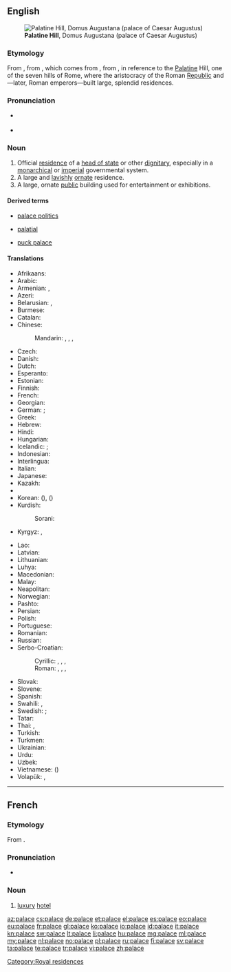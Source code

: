 {{also|Palace|pałace}}
==English==
{{wikipedia|mul=Taj Mahal}}
[[File:RomaPalatinoDalCircoMassimo.jpg|thumb|'''Palatine Hill''', Domus Augustana (palace of Caesar Augustus)]]

===Etymology===
From {{etyl|enm|en}}, from {{etyl|fro|en}} {{term|palais|lang=fro}}, which comes from {{etyl|la}} {{term|palatium|palātium|lang=la}}, from {{term|Palatium|Palātium|lang=la}}, in reference to the [[Palatine]] Hill, one of the seven hills of Rome, where the aristocracy of the Roman [[republic|Republic]] and—later, Roman emperors—built large, splendid residences.

===Pronunciation===
* {{a|UK|US}} {{IPA|/ˈpæləs/}}
* {{audio|en-us-palace.ogg|Audio (US)}}

===Noun===
{{en-noun}}

# Official [[residence]] of a [[head of state]] or other [[dignitary]], especially in a [[monarchical]] or [[imperial]] governmental system.
# A large and [[lavish]]ly [[ornate]] residence.
# A large, ornate [[public]] building used for entertainment or exhibitions.

====Derived terms====
{{rel-top3|Terms derived from ''palace''}}
* [[palace politics]]
{{rel-mid3}}
* [[palatial]]
{{rel-mid3}}
* [[puck palace]]
{{rel-bottom}}

====Translations====
{{trans-top|large, lavish residence}}
* Afrikaans: {{t-|af|paleis|xs=Afrikaans}}
* Arabic: {{t|ar|قصر|m|tr=qaṣr|sc=Arab}}
* Armenian: {{t|hy|պալատ|tr=palat}}, {{t-|hy|դղյակ|tr=dġyak}}
* Azeri: {{t|az|saray}}
* Belarusian: {{t|be|палац|m|tr=palác|sc=Cyrl}}, {{t|be|дварэц|m|tr=dvaréc|sc=Cyrl}}
* Burmese: {{t|my|နန်းတော်|tr=nan: do|sc=Mymr}}
* Catalan: {{t|ca|palau|m}}
* Chinese:
*: Mandarin: {{t|zh|宮殿|sc=Hani}}, {{t|zh|宫殿|tr=gōngdiàn|sc=Hani}}, {{t|zh|宮|sc=Hani}}, {{t|zh|宫|tr=gōng|sc=Hani}}
* Czech: {{t+|cs|palác|m}}
* Danish: {{t-|da|palads|n}}
* Dutch: {{t+|nl|paleis|n}}
* Esperanto: {{t|eo|palaco}}
* Estonian: {{t|et|palee}}
* Finnish: {{t+|fi|palatsi}}
* French: {{t+|fr|palais|m}}
* Georgian: {{t|ka|სასახლე|tr=sasaxle|sc=Geor}}
* German: {{t+|de|Palast|m}}; {{t+|de|Schloss|n}}
* Greek: {{t+|el|παλάτι|tr=paláti}}
* Hebrew: {{t+|he|ארמון|f|tr=armon|sc=Hebr}}
* Hindi: {{t|hi|महल|m|tr=mahal|sc=Deva}}
* Hungarian: {{t+|hu|palota}}
* Icelandic: {{t-|is|palata|f}}; {{t+|is|höll|f}}
* Indonesian: {{t+|id|istana|xs=Indonesian}}
* Interlingua: {{t|ia|palatio}}
* Italian: {{t+|it|palazzo|m}}
* Japanese: {{t|ja|宮殿|tr=きゅうでん, kyūden|sc=Jpan}}
* Kazakh: {{t|kk|сарай|tr=saray|sc=Cyrl}}
* {{trreq|Khmer}}
* Korean: {{t|ko|궁|tr=gung|sc=Kore}} ({{t|ko|宮|sc=Kore}}), {{t|ko|궁전|tr=gungjeon|sc=Kore}} ({{t|ko|宮殿|sc=Kore}})
* Kurdish:
*: Sorani: {{t|ku|سه‌را|tr=sarA|sc=ku-Arab}}
* Kyrgyz: {{t|ky|дворец|tr=dvorets|sc=Cyrl}}, {{t|ky|сарай|tr=saray|sc=Cyrl}}
{{trans-mid}}
* Lao: {{t|lo|ຜາສາດ|tr=pʰăː sȁːt|sc=Laoo}}
* Latvian: {{t-|lv|pils|f|xs=Latvian}}
* Lithuanian: {{t|lt|rūmai}}
* Luhya: {{tø|luy|ekasri}}
* Macedonian: {{t-|mk|дворец|m|tr=dvórec}}
* Malay: {{t|ms|istana}}
* Neapolitan: {{t|nap|palàzzo}}
* Norwegian: {{t|no|palass|n}}
* Pashto: {{t+|ps|ماڼۍ|f|tr=mānnəi|sc=ps-Arab|xs=Pashto}}
* Persian: {{t|fa|کاخ|tr=kâx|sc=fa-Arab}}
* Polish: {{t-|pl|pałac|m}}
* Portuguese: {{t+|pt|palácio|m}}
* Romanian: {{t-|ro|palat}}
* Russian: {{t+|ru|дворец|m|tr=dvoréc}}
* Serbo-Croatian:
*: Cyrillic: {{t|sh|дворац|m}}, {{t|sh|двор|m}}, {{t|sh|палата|f}}, {{t|sh|палача|f}}
*: Roman: {{t|sh|dvorac|m}}, {{t|sh|dvor|m}}, {{t|sh|palata|f}}, {{t|sh|palača|f}}
* Slovak: {{t|sk|palác|m}}
* Slovene: {{t+|sl|palača|f}}
* Spanish: {{t-|es|palacio|m}}
* Swahili: {{t+|sw|kasri|xs=Swahili}}, {{t+|sw|jum|xs=Swahili}}
* Swedish: {{t+|sv|palats|n}}; {{t+|sv|slott|n}}
* Tatar: {{t|tt|сарай|tr=saray|sc=Cyrl}}
* Thai: {{t|th|ตำหนัก|tr=dtam-nàk|sc=Thai}}, {{t|th|พระตำหนัก|tr=prá dtam-nàk|sc=Thai}}
* Turkish: {{t+|tr|saray}}
* Turkmen: {{t|tk|köşk}}
* Ukrainian: {{t|uk|палац|m|tr=palác|sc=Cyrl}}
* Urdu: {{t|ur|محل|m|tr=mahal|sc=ur-Arab}}
* Uzbek: {{t|uz|saroy}}
* Vietnamese: {{t|vi|cung điện}} ({{t|vi|宮殿}})
* Volapük: {{t|vo|ledom}}, {{t|vo|regadom}}
{{trans-bottom}}

[[Category:Royal residences]]

----

==French==

===Etymology===
From {{etyl|en|fr}} {{term|palace|lang=en}}.

===Pronunciation===
* {{IPA|/palas/|lang=fr}}

===Noun===
{{fr-noun|m}}

# [[luxury]] [[hotel]]

[[az:palace]]
[[cs:palace]]
[[de:palace]]
[[et:palace]]
[[el:palace]]
[[es:palace]]
[[eo:palace]]
[[eu:palace]]
[[fr:palace]]
[[gl:palace]]
[[ko:palace]]
[[io:palace]]
[[id:palace]]
[[it:palace]]
[[kn:palace]]
[[sw:palace]]
[[lt:palace]]
[[li:palace]]
[[hu:palace]]
[[mg:palace]]
[[ml:palace]]
[[my:palace]]
[[nl:palace]]
[[no:palace]]
[[pl:palace]]
[[ru:palace]]
[[fi:palace]]
[[sv:palace]]
[[ta:palace]]
[[te:palace]]
[[tr:palace]]
[[vi:palace]]
[[zh:palace]]